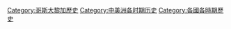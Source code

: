 [[Category:哥斯大黎加歷史|Category:哥斯大黎加歷史]]
[[Category:中美洲各时期历史|Category:中美洲各时期历史]]
[[Category:各國各時期歷史|Category:各國各時期歷史]]